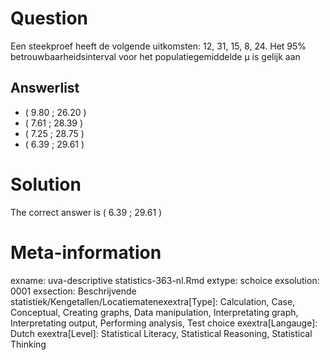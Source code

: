 Question
========

Een steekproef heeft de volgende uitkomsten: 12, 31, 15, 8, 24. Het 95% betrouwbaarheidsinterval voor het populatiegemiddelde µ is gelijk aan 

Answerlist
----------
* ( 9.80 ; 26.20 )
* ( 7.61 ; 28.39 )
* ( 7.25 ; 28.75 )
* ( 6.39 ; 29.61 )

Solution
========

The correct answer is  ( 6.39 ; 29.61 ) 

Meta-information
================
exname: uva-descriptive statistics-363-nl.Rmd 
extype: schoice 
exsolution: 0001 
exsection: Beschrijvende statistiek/Kengetallen/Locatiematenexextra[Type]: Calculation, Case, Conceptual, Creating graphs, Data manipulation, Interpretating graph, Interpretating output, Performing analysis, Test choice 
exextra[Langauge]: Dutch 
exextra[Level]: Statistical Literacy, Statistical Reasoning, Statistical Thinking 
